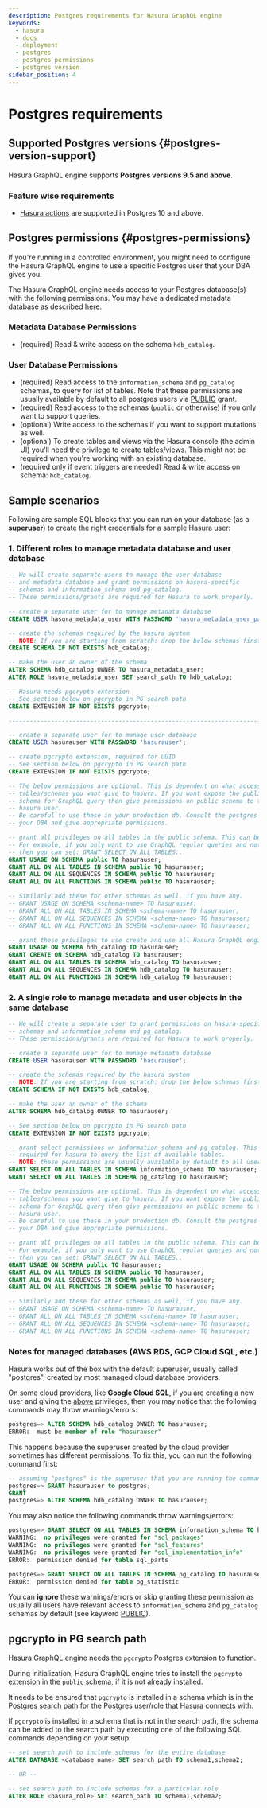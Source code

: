 ```yaml
---
description: Postgres requirements for Hasura GraphQL engine
keywords:
  - hasura
  - docs
  - deployment
  - postgres
  - postgres permissions
  - postgres version
sidebar_position: 4
---
```


# Postgres requirements

## Supported Postgres versions {#postgres-version-support}

Hasura GraphQL engine supports **Postgres versions 9.5 and above**.

### Feature wise requirements

- [Hasura actions](/graphql/core/actions/index.mdx) are supported in Postgres 10 and above.

## Postgres permissions {#postgres-permissions}

If you're running in a controlled environment, you might need to
configure the Hasura GraphQL engine to use a specific Postgres user that
your DBA gives you.

The Hasura GraphQL engine needs access to your Postgres database(s) with
the following permissions. You may have a dedicated metadata database as described
[here](/graphql/core/deployment/graphql-engine-flags/config-examples.mdx#add-metadata-database).

### Metadata Database Permissions

- (required) Read & write access on the schema `hdb_catalog`.

### User Database Permissions

- (required) Read access to the `information_schema` and `pg_catalog`
    schemas, to query for list of tables. Note that these permissions
    are usually available by default to all postgres users via
    [PUBLIC](https://www.postgresql.org/docs/current/sql-grant.html)
    grant.
- (required) Read access to the schemas (`public` or otherwise) if you
    only want to support queries.
- (optional) Write access to the schemas if you want to support
    mutations as well.
- (optional) To create tables and views via the Hasura console (the
    admin UI) you'll need the privilege to create tables/views. This
    might not be required when you're working with an existing database.
- (required only if event triggers are needed) Read & write access on schema: `hdb_catalog`.

## Sample scenarios

Following are sample SQL blocks that you can run on your database (as a
**superuser**) to create the right credentials for a sample Hasura user:

### 1. Different roles to manage **metadata database** and **user database**

```sql
-- We will create separate users to manage the user database 
-- and metadata database and grant permissions on hasura-specific
-- schemas and information_schema and pg_catalog.
-- These permissions/grants are required for Hasura to work properly.

-- create a separate user for to manage metadata database
CREATE USER hasura_metadata_user WITH PASSWORD 'hasura_metadata_user_password';

-- create the schemas required by the hasura system
-- NOTE: If you are starting from scratch: drop the below schemas first, if they exist.
CREATE SCHEMA IF NOT EXISTS hdb_catalog;

-- make the user an owner of the schema
ALTER SCHEMA hdb_catalog OWNER TO hasura_metadata_user;
ALTER ROLE hasura_metadata_user SET search_path TO hdb_catalog;

-- Hasura needs pgcrypto extension
-- See section below on pgcrypto in PG search path
CREATE EXTENSION IF NOT EXISTS pgcrypto;

------------------------------------------------------------------------------

-- create a separate user for to manage user database
CREATE USER hasurauser WITH PASSWORD 'hasurauser';

-- create pgcrypto extension, required for UUID
-- See section below on pgcrypto in PG search path
CREATE EXTENSION IF NOT EXISTS pgcrypto;

-- The below permissions are optional. This is dependent on what access to your
-- tables/schemas you want give to hasura. If you want expose the public
-- schema for GraphQL query then give permissions on public schema to the
-- hasura user.
-- Be careful to use these in your production db. Consult the postgres manual or
-- your DBA and give appropriate permissions.

-- grant all privileges on all tables in the public schema. This can be customised:
-- For example, if you only want to use GraphQL regular queries and not mutations,
-- then you can set: GRANT SELECT ON ALL TABLES...
GRANT USAGE ON SCHEMA public TO hasurauser;
GRANT ALL ON ALL TABLES IN SCHEMA public TO hasurauser;
GRANT ALL ON ALL SEQUENCES IN SCHEMA public TO hasurauser;
GRANT ALL ON ALL FUNCTIONS IN SCHEMA public TO hasurauser;

-- Similarly add these for other schemas as well, if you have any.
-- GRANT USAGE ON SCHEMA <schema-name> TO hasurauser;
-- GRANT ALL ON ALL TABLES IN SCHEMA <schema-name> TO hasurauser;
-- GRANT ALL ON ALL SEQUENCES IN SCHEMA <schema-name> TO hasurauser;
-- GRANT ALL ON ALL FUNCTIONS IN SCHEMA <schema-name> TO hasurauser;

-- grant these privileges to use create and use all Hasura GraphQL engine functionality
GRANT USAGE ON SCHEMA hdb_catalog TO hasurauser;
GRANT CREATE ON SCHEMA hdb_catalog TO hasurauser;
GRANT ALL ON ALL TABLES IN SCHEMA hdb_catalog TO hasurauser;
GRANT ALL ON ALL SEQUENCES IN SCHEMA hdb_catalog TO hasurauser;
GRANT ALL ON ALL FUNCTIONS IN SCHEMA hdb_catalog TO hasurauser;
```

### 2. A single role to manage metadata and user objects in the **same database**

```sql
-- We will create a separate user to grant permissions on hasura-specific  
-- schemas and information_schema and pg_catalog.
-- These permissions/grants are required for Hasura to work properly.

-- create a separate user for to manage metadata database
CREATE USER hasurauser WITH PASSWORD 'hasurauser';

-- create the schemas required by the hasura system
-- NOTE: If you are starting from scratch: drop the below schemas first, if they exist.
CREATE SCHEMA IF NOT EXISTS hdb_catalog;

-- make the user an owner of the schema
ALTER SCHEMA hdb_catalog OWNER TO hasurauser;

-- See section below on pgcrypto in PG search path
CREATE EXTENSION IF NOT EXISTS pgcrypto;

-- grant select permissions on information_schema and pg_catalog. This is
-- required for hasura to query the list of available tables.
-- NOTE: these permissions are usually available by default to all users via PUBLIC grant
GRANT SELECT ON ALL TABLES IN SCHEMA information_schema TO hasurauser;
GRANT SELECT ON ALL TABLES IN SCHEMA pg_catalog TO hasurauser;

-- The below permissions are optional. This is dependent on what access to your
-- tables/schemas you want give to hasura. If you want expose the public
-- schema for GraphQL query then give permissions on public schema to the
-- hasura user.
-- Be careful to use these in your production db. Consult the postgres manual or
-- your DBA and give appropriate permissions.

-- grant all privileges on all tables in the public schema. This can be customised:
-- For example, if you only want to use GraphQL regular queries and not mutations,
-- then you can set: GRANT SELECT ON ALL TABLES...
GRANT USAGE ON SCHEMA public TO hasurauser;
GRANT ALL ON ALL TABLES IN SCHEMA public TO hasurauser;
GRANT ALL ON ALL SEQUENCES IN SCHEMA public TO hasurauser;
GRANT ALL ON ALL FUNCTIONS IN SCHEMA public TO hasurauser;

-- Similarly add these for other schemas as well, if you have any.
-- GRANT USAGE ON SCHEMA <schema-name> TO hasurauser;
-- GRANT ALL ON ALL TABLES IN SCHEMA <schema-name> TO hasurauser;
-- GRANT ALL ON ALL SEQUENCES IN SCHEMA <schema-name> TO hasurauser;
-- GRANT ALL ON ALL FUNCTIONS IN SCHEMA <schema-name> TO hasurauser;
```

### Notes for managed databases (AWS RDS, GCP Cloud SQL, etc.)

Hasura works out of the box with the default superuser, usually called
"postgres", created by most managed cloud database providers.

On some cloud providers, like **Google Cloud SQL**, if you are creating
a new user and giving the [above](#postgres-permissions) privileges,
then you may notice that the following commands may throw
warnings/errors:

```sql
postgres=> ALTER SCHEMA hdb_catalog OWNER TO hasurauser;
ERROR:  must be member of role "hasurauser"
```

This happens because the superuser created by the cloud provider
sometimes has different permissions. To fix this, you can run the
following command first:

```sql
-- assuming "postgres" is the superuser that you are running the commands with.
postgres=> GRANT hasurauser to postgres;
GRANT
postgres=> ALTER SCHEMA hdb_catalog OWNER TO hasurauser;
```

You may also notice the following commands throw warnings/errors:

```sql
postgres=> GRANT SELECT ON ALL TABLES IN SCHEMA information_schema TO hasurauser;
WARNING:  no privileges were granted for "sql_packages"
WARNING:  no privileges were granted for "sql_features"
WARNING:  no privileges were granted for "sql_implementation_info"
ERROR:  permission denied for table sql_parts

postgres=> GRANT SELECT ON ALL TABLES IN SCHEMA pg_catalog TO hasurauser;
ERROR:  permission denied for table pg_statistic
```

You can **ignore** these warnings/errors or skip granting these
permission as usually all users have relevant access to
`information_schema` and `pg_catalog` schemas by default (see keyword
[PUBLIC](https://www.postgresql.org/docs/current/sql-grant.html)).

## **pgcrypto** in PG search path

Hasura GraphQL engine needs the `pgcrypto` Postgres extension to
function.

During initialization, Hasura GraphQL engine tries to install the
`pgcrypto` extension in the `public` schema, if it is not already
installed.

It needs to be ensured that `pgcrypto` is installed in a schema which is
in the Postgres [search path](https://www.postgresql.org/docs/current/ddl-schemas.html#DDL-SCHEMAS-PATH)
for the Postgres user/role that Hasura connects with.

If `pgcrypto` is installed in a schema that is not in the search path,
the schema can be added to the search path by executing one of the
following SQL commands depending on your setup:

```sql
-- set search path to include schemas for the entire database
ALTER DATABASE <database_name> SET search_path TO schema1,schema2;

-- OR --

-- set search path to include schemas for a particular role
ALTER ROLE <hasura_role> SET search_path TO schema1,schema2;
```
